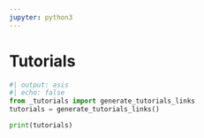 ```yaml
---
jupyter: python3
---
```

# Tutorials

```python
#| output: asis
#| echo: false
from _tutorials import generate_tutorials_links
tutorials = generate_tutorials_links()

print(tutorials)
```
